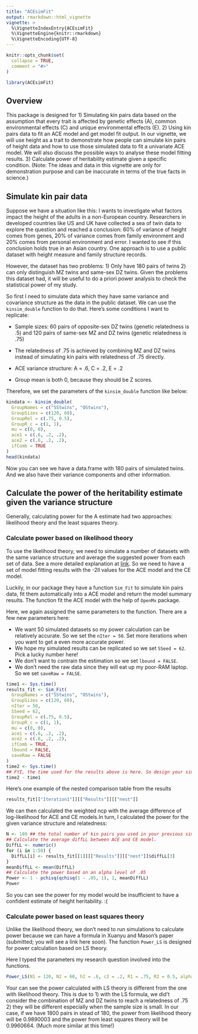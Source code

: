 ```yaml
---
title: "ACEsimFit"
output: rmarkdown::html_vignette
vignette: >
  %\VignetteIndexEntry{ACEsimFit}
  %\VignetteEngine{knitr::rmarkdown}
  %\VignetteEncoding{UTF-8}
---
```


```r
knitr::opts_chunk$set(
  collapse = TRUE,
  comment = "#>"
)
```

```r
library(ACEsimFit)
```

## Overview

This package is designed for 
1) Simulating kin pairs data based on the assumption that every trait is affected by genetic effects (A), common environmental effects (C) and unique environmental effects (E). 
2) Using kin pairs data to fit an ACE model and get model fit output. 
In our vignette, we will use height as a trait to demonstrate how people can simulate kin pairs of height data and how to use those simulated data to fit a univariate ACE model. We will also discuss the possible ways to analyse these model fitting results.
3) Calculate power of heritability estimate given a specific condition. 
(Note: The ideas and data in this vignette are only for demonstration purpose and can be inaccurate in terms of the true facts in science.)

## Simulate kin pair data
Suppose we have a situation like this: 
I wants to investigate what factors impact the height of the adults in a non-European country. Researchers in developed countries like US and UK have collected a sea of twin data to explore the question and reached a conclusion: 60% of variance of height comes from genes, 20% of variance comes from family environment and 20% comes from personal environment and error. I wanted to see if this conclusion holds true in an Asian country. One approach is to use a public dataset with height measure and family structure records. 

However, the dataset has two problems: 1) Only have 180 pairs of twins 2) can only distinguish MZ twins and same-sex DZ twins. Given the problems this dataset had, it will be useful to do a priori power analysis to check the statistical power of my study.

So first I need to simulate data which they have same variance and covariance structure as the data in the public dataset. We can use the `kinsim_double` function to do that. Here's some conditions I want to replicate:

* Sample sizes: 60 pairs of opposite-sex DZ twins (genetic relatedness is .5) and 120 pairs of same-sex MZ and DZ twins (genetic relatedness is .75)

* The relatedness of .75 is achieved by combining MZ and DZ twins instead of simulating kin pairs with relatedness of .75 directly.

* ACE variance structure: A = .6, C = .2, E = .2

* Group mean is both 0, because they should be Z scores. 

Therefore, we set the parameters of the `kinsim_double` function like below:

```r
kindata <- kinsim_double(
  GroupNames = c("SStwins", "OStwins"),
  GroupSizes = c(120, 60),
  GroupRel = c(.75, 0.5),
  GroupR_c = c(1, 1),
  mu = c(0, 0),
  ace1 = c(.6, .2, .2),
  ace2 = c(.6, .2, .2),
  ifComb = TRUE
)
head(kindata)
```

Now you can see we have a data.frame with 180 pairs of simulated twins. And we also have their variance components and other information.

## Calculate the power of the heritability estimate given the variance structure
Generally, calculating power for the A estimate had two approaches: likelihood theory and the least squares theory. 

### Calculate power based on likelihood theory

To use the likelihood theory, we need to simulate a number of datasets with the same variance structure and average the suggested power from each set of data. See a more detailed explanation at [link](http://www.people.vcu.edu/~bverhulst/power/power.html). So we need to have a set of model fitting results with the -2ll values for the ACE model and the CE model.

Luckily, in our package they have a function `Sim_Fit` to simulate kin pairs data, fit them automatically into a ACE model and return the model summary results. The function fit the ACE model with the help of `OpenMx` package. 

Here, we again assigned the same parameters to the function. There are a few new parameters here:

* We want 50 simulated datasets so my power calculation can be relatively accurate. So we set the `nIter = 50`. Set more iterations when you want to get a even more accurate power. 
* We hope my simulated results can be replicated so we set `SSeed = 62`. Pick a lucky number here!
* We don't want to contrain the estimation so we set `lbound = FALSE`.
* We don't need the raw data since they will eat up my poor-RAM laptop. So we set `saveRaw = FALSE`.


```r
time1 <- Sys.time()
results_fit <- Sim_Fit(
  GroupNames = c("SStwins", "OStwins"),
  GroupSizes = c(120, 60),
  nIter = 50,
  SSeed = 62,
  GroupRel = c(.75, 0.5),
  GroupR_c = c(1, 1),
  mu = c(0, 0),
  ace1 = c(.6, .2, .2),
  ace2 = c(.6, .2, .2),
  ifComb = TRUE,
  lbound = FALSE,
  saveRaw = FALSE
)
time2 <- Sys.time()
## FYI, the time used for the results above is here. So design your simulation wisely!!!
time2 - time1
```

Here's one example of the nested comparison table from the results

```r
results_fit[["Iteration1"]][["Results"]][["nest"]]
```

We can then calculated the weighted ncp with the average difference of log-likelihood for ACE and CE models.In turn, I calculated the power for the given variance structure and relatedness:

```r
N <- 180 ## the total number of kin pairs you used in your previous simulation
## Calculate the average diffLL between ACE and CE model.
DiffLL <- numeric()
for (i in 1:50) {
  DiffLL[i] <- results_fit[[1]][["Results"]][["nest"]]$diffLL[3]
}
meanDiffLL <- mean(DiffLL)
## Calculate the power based on an alpha level of .05
Power <- 1 - pchisq(qchisq(1 - .05, 1), 1, meanDiffLL)
Power
```

So you can see the power for my model would be insufficient to have a confident estimate of height heritability. :(

### Calculate power based on least squares theory
Unlike the likelihood theory, we don't need to run simulations to calculate power because we can have a formula in Xuanyu and Mason's paper (submitted; you will see a link here soon). The function `Power_LS` is designed for power calculation based on LS theory. 

Here I typed the parameters my research question involved into the functions.
```r
Power_LS(N1 = 120, N2 = 60, h2 = .6, c2 = .2, R1 = .75, R2 = 0.5, alpha = 0.05)
```
Your can see the power calculated with LS theory is different from the one with likelihood theory. This is due to 1) with the LS formula, we did't consider the combination of MZ and DZ twins to reach a relatedness of .75 2) they will be different especially when the sample size is small. In our case, if we have 1800 pairs in stead of 180, the power from likelihood theory will be 0.9890003 and the power from least squares theory will be 0.9960664. (Much more similar at this time!)
